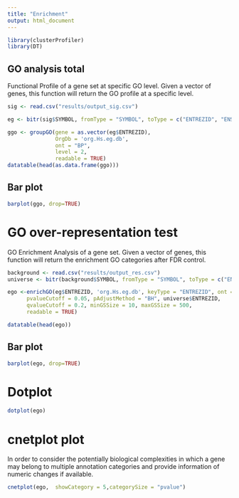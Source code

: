 ```yaml
---
title: "Enrichment"
output: html_document
---
```


```r
library(clusterProfiler)
library(DT)
```


## GO analysis total

Functional Profile of a gene set at specific GO level. Given a vector of genes, this function will return the GO profile at a specific level.

```r
sig <- read.csv("results/output_sig.csv")

eg <- bitr(sig$SYMBOL, fromType = "SYMBOL", toType = c("ENTREZID", "ENSEMBL"), OrgDb = "org.Hs.eg.db")

ggo <- groupGO(gene = as.vector(eg$ENTREZID),
               OrgDb = 'org.Hs.eg.db',
               ont = "BP",
               level = 2,
               readable = TRUE)
datatable(head(as.data.frame(ggo)))
```

## Bar plot 
```r
barplot(ggo, drop=TRUE)
```


# GO over-representation test

GO Enrichment Analysis of a gene set. Given a vector of genes, this function will return the enrichment GO categories after FDR control.

```r
background <- read.csv("results/output_res.csv") 
universe <- bitr(background$SYMBOL, fromType = "SYMBOL", toType = c("ENTREZID", "ENSEMBL"), OrgDb = "org.Hs.eg.db")

ego <-enrichGO(eg$ENTREZID, 'org.Hs.eg.db', keyType = "ENTREZID", ont = "BP",
      pvalueCutoff = 0.05, pAdjustMethod = "BH", universe$ENTREZID,
      qvalueCutoff = 0.2, minGSSize = 10, maxGSSize = 500,
      readable = TRUE)

datatable(head(ego))
```

## Bar plot 
```r
barplot(ego, drop=TRUE)
```

# Dotplot

```r
dotplot(ego)
```

# cnetplot plot

In order to consider the potentially biological complexities in which a gene may belong to multiple annotation categories and provide information of numeric changes if available.

```r
cnetplot(ego,  showCategory = 5,categorySize = "pvalue")
```
